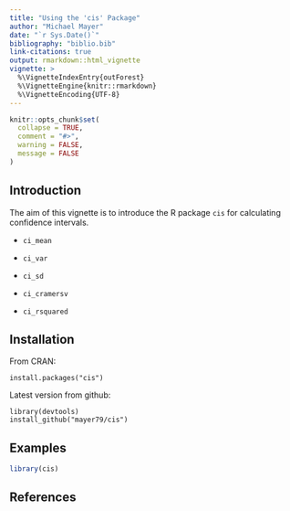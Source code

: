 ```yaml
---
title: "Using the 'cis' Package"
author: "Michael Mayer"
date: "`r Sys.Date()`"
bibliography: "biblio.bib"
link-citations: true
output: rmarkdown::html_vignette
vignette: >
  %\VignetteIndexEntry{outForest}
  %\VignetteEngine{knitr::rmarkdown}
  %\VignetteEncoding{UTF-8}
---
```


```r
knitr::opts_chunk$set(
  collapse = TRUE,
  comment = "#>",
  warning = FALSE,
  message = FALSE
)
```

## Introduction

The aim of this vignette is to introduce the R package `cis` for calculating confidence intervals.

- `ci_mean`

- `ci_var`

- `ci_sd`

- `ci_cramersv`

- `ci_rsquared`

## Installation

From CRAN:
```
install.packages("cis")
```

Latest version from github:
```
library(devtools)
install_github("mayer79/cis")
```

## Examples

``` r
library(cis)

```

## References

